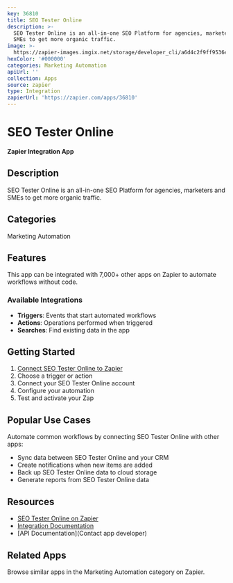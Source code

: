 ```yaml
---
key: 36810
title: SEO Tester Online
description: >-
  SEO Tester Online is an all-in-one SEO Platform for agencies, marketers and
  SMEs to get more organic traffic.
image: >-
  https://zapier-images.imgix.net/storage/developer_cli/a6d4c2f9ff9536e8684a9eefb6209445.png?auto=format%2Ccompress&ixlib=python-3.0.0&q=50
hexColor: '#000000'
categories: Marketing Automation
apiUrl: ''
collection: Apps
source: zapier
type: Integration
zapierUrl: 'https://zapier.com/apps/36810'
---
```

# SEO Tester Online

**Zapier Integration App**

## Description

SEO Tester Online is an all-in-one SEO Platform for agencies, marketers and SMEs to get more organic traffic.

## Categories

Marketing Automation

## Features

This app can be integrated with 7,000+ other apps on Zapier to automate workflows without code.

### Available Integrations

- **Triggers**: Events that start automated workflows
- **Actions**: Operations performed when triggered
- **Searches**: Find existing data in the app

## Getting Started

1. [Connect SEO Tester Online to Zapier](https://zapier.com/apps/36810)
2. Choose a trigger or action
3. Connect your SEO Tester Online account
4. Configure your automation
5. Test and activate your Zap

## Popular Use Cases

Automate common workflows by connecting SEO Tester Online with other apps:

- Sync data between SEO Tester Online and your CRM
- Create notifications when new items are added
- Back up SEO Tester Online data to cloud storage
- Generate reports from SEO Tester Online data

## Resources

- [SEO Tester Online on Zapier](https://zapier.com/apps/36810)
- [Integration Documentation](https://zapier.com/apps/36810/integrations)
- [API Documentation](Contact app developer)

## Related Apps

Browse similar apps in the Marketing Automation category on Zapier.
